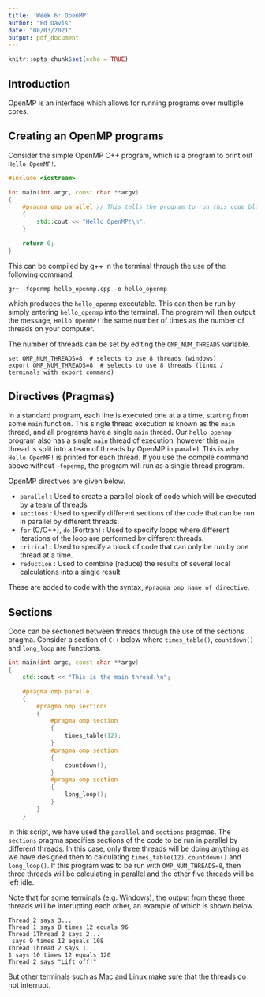 ---
title: 'Week 6: OpenMP'
author: "Ed Davis"
date: "08/03/2021"
output: pdf_document
---

```{r setup, include=FALSE}
knitr::opts_chunk$set(echo = TRUE)
```

## Introduction 

OpenMP is an interface which allows for running programs over multiple cores. 

## Creating an OpenMP programs

Consider the simple OpenMP C++ program, which is a program to print out `Hello OpemMP!`.

```{cpp}
#include <iostream>

int main(int argc, const char **argv)
{
    #pragma omp parallel // This tells the program to run this code block for each thread
    {
        std::cout << "Hello OpenMP!\n";
    }

    return 0;
}
```
This can be compiled by g++ in the terminal through the use of the following command,

```{}
g++ -fopenmp hello_openmp.cpp -o hello_openmp
```

which produces the `hello_openmp` executable. This can then be run by simply entering `hello_openmp` into the terminal. The program will then output the message, `Hello OpenMP!` the same number of times as the number of threads on your computer. 

The number of threads can be set by editing the `OMP_NUM_THREADS` variable. 

```{}
set OMP_NUM_THREADS=8  # selects to use 8 threads (windows)
export OMP_NUM_THREADS=8  # selects to use 8 threads (linux / terminals with export command)
```

## Directives (Pragmas)

In a standard program, each line is executed one at a a time, starting from some `main` function. This single thread execution is known as the `main` thread, and all programs have a single `main` thread. Our `hello_openmp` program also has a single `main` thread of execution, however this `main` thread is split into a team of threads by OpenMP in parallel. This is why `Hello OpenMP!` is printed for each thread. If you use the compile command above without `-fopenmp`, the program will run as a single thread program.

OpenMP directives are given below.

- `parallel` : Used to create a parallel block of code which will be executed by a team of threads
- `sections` : Used to specify different sections of the code that can be run in parallel by different threads.
- `for` (C/C++), `do` (Fortran) : Used to specify loops where different iterations of the loop are performed by different threads.
- `critical` : Used to specify a block of code that can only be run by one thread at a time.
- `reduction` : Used to combine (reduce) the results of several local calculations into a single result

These are added to code with the syntax, `#pragma omp name_of_directive`. 

## Sections 

Code can be sectioned between threads through the use of the sections pragma. Consider a section of `C++` below where `times_table()`, `countdown()` and `long_loop` are functions. 

```{cpp}
int main(int argc, const char **argv)
{
    std::cout << "This is the main thread.\n";

    #pragma omp parallel
    {
        #pragma omp sections
        {
            #pragma omp section
            {
                times_table(12);
            }
            #pragma omp section
            {
                countdown();
            }
            #pragma omp section
            {
                long_loop();
            }
        }
    }
```

In this script, we have used the `parallel` and `sections` pragmas. The `sections` pragma specifies sections of the code to be run in parallel by different threads. In this case, only three threads will be doing anything as we have designed then to calculating `times_table(12)`, `countdown()` and `long_loop()`. If this program was to be run with `OMP_NUM_THREADS=8`, then three threads will be calculating in parallel and the other five threads will be left idle.

Note that for some terminals (e.g. Windows), the output from these three threads will be interupting each other, an example of which is shown below.

```{}
Thread 2 says 3...
Thread 1 says 8 times 12 equals 96
Thread 1Thread 2 says 2...
 says 9 times 12 equals 108
Thread Thread 2 says 1...
1 says 10 times 12 equals 120
Thread 2 says "Lift off!"
```

But other terminals such as Mac and Linux make sure that the threads do not interrupt. 




